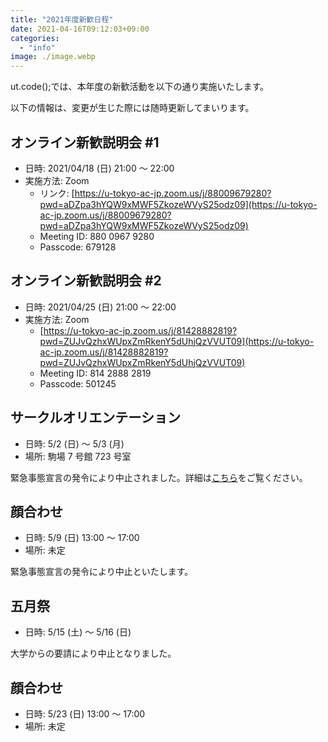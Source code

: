 ```yaml
---
title: "2021年度新歓日程"
date: 2021-04-16T09:12:03+09:00
categories:
  - "info"
image: ./image.webp
---
```


ut.code();では、本年度の新歓活動を以下の通り実施いたします。

以下の情報は、変更が生じた際には随時更新してまいります。

## オンライン新歓説明会 #1

- 日時: 2021/04/18 (日) 21:00 ～ 22:00
- 実施方法: Zoom
  - リンク: [https://u-tokyo-ac-jp.zoom.us/j/88009679280?pwd=aDZpa3hYQW9xMWF5ZkozeWVyS25odz09](https://u-tokyo-ac-jp.zoom.us/j/88009679280?pwd=aDZpa3hYQW9xMWF5ZkozeWVyS25odz09)
  - Meeting ID: 880 0967 9280
  - Passcode: 679128

## オンライン新歓説明会 #2

- 日時: 2021/04/25 (日) 21:00 ～ 22:00
- 実施方法: Zoom
  - [https://u-tokyo-ac-jp.zoom.us/j/81428882819?pwd=ZUJvQzhxWUpxZmRkenY5dUhjQzVVUT09](https://u-tokyo-ac-jp.zoom.us/j/81428882819?pwd=ZUJvQzhxWUpxZmRkenY5dUhjQzVVUT09)
  - Meeting ID: 814 2888 2819
  - Passcode: 501245

## サークルオリエンテーション

- 日時: 5/2 (日) ～ 5/3 (月)
- 場所: 駒場 7 号館 723 号室

緊急事態宣言の発令により中止されました。詳細は[こちら](https://www.a103.net/ori/2021/welcome/schedule/cirori)をご覧ください。

## 顔合わせ

- 日時: 5/9 (日) 13:00 ～ 17:00
- 場所: 未定

緊急事態宣言の発令により中止といたします。

## 五月祭

- 日時: 5/15 (土) ～ 5/16 (日)

大学からの要請により中止となりました。

## 顔合わせ

- 日時: 5/23 (日) 13:00 ～ 17:00
- 場所: 未定
